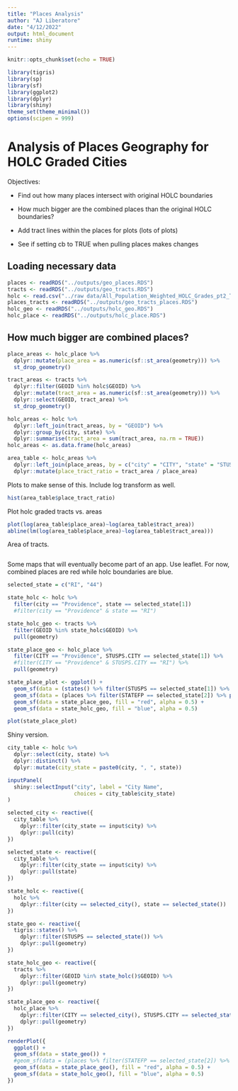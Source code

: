 ```yaml
---
title: "Places Analysis"
author: "AJ Liberatore"
date: "4/12/2022"
output: html_document
runtime: shiny
---
```


```r
knitr::opts_chunk$set(echo = TRUE)

library(tigris)
library(sp)
library(sf)
library(ggplot2)
library(dplyr)
library(shiny)
theme_set(theme_minimal())
options(scipen = 999)
```

# Analysis of Places Geography for HOLC Graded Cities

Objectives:

- Find out how many places intersect with original HOLC boundaries

- How much bigger are the combined places than the original HOLC boundaries?

- Add tract lines within the places for plots (lots of plots)

- See if setting cb to TRUE when pulling places makes changes

## Loading necessary data
```r
places <- readRDS("../outputs/geo_places.RDS")
tracts <- readRDS("../outputs/geo_tracts.RDS")
holc <- read.csv("../raw data/All_Population_Weighted_HOLC_Grades_pt2_Threshold.csv", colClasses = c("GEOID" = "character"))
places_tracts <- readRDS("../outputs/geo_tracts_places.RDS")
holc_geo <- readRDS("../outputs/holc_geo.RDS")
holc_place <- readRDS("../outputs/holc_place.RDS")
```

## How much bigger are combined places?
```r
place_areas <- holc_place %>%
  dplyr::mutate(place_area = as.numeric(sf::st_area(geometry))) %>%
  st_drop_geometry()

tract_areas <- tracts %>%
  dplyr::filter(GEOID %in% holc$GEOID) %>%
  dplyr::mutate(tract_area = as.numeric(sf::st_area(geometry))) %>%
  dplyr::select(GEOID, tract_area) %>%
  st_drop_geometry()

holc_areas <- holc %>%
  dplyr::left_join(tract_areas, by = "GEOID") %>%
  dplyr::group_by(city, state) %>%
  dplyr::summarise(tract_area = sum(tract_area, na.rm = TRUE))
holc_areas <- as.data.frame(holc_areas)

area_table <- holc_areas %>%
  dplyr::left_join(place_areas, by = c("city" = "CITY", "state" = "STUSPS.CITY")) %>%
  dplyr::mutate(place_tract_ratio = tract_area / place_area)
```

Plots to make sense of this. Include log transform as well.
```r
hist(area_table$place_tract_ratio)
```

Plot holc graded tracts vs. areas
```r
plot(log(area_table$place_area)~log(area_table$tract_area))
abline(lm(log(area_table$place_area)~log(area_table$tract_area)))
```

Area of tracts.
```r

```

Some maps that will eventually become part of an app. Use leaflet.
For now, combined places are red while holc boundaries are blue.
```r
selected_state = c("RI", "44")

state_holc <- holc %>%
  filter(city == "Providence", state == selected_state[1])
  #filter(city == "Providence" & state == "RI")

state_holc_geo <- tracts %>%
  filter(GEOID %in% state_holc$GEOID) %>%
  pull(geometry)

state_place_geo <- holc_place %>%
  filter(CITY == "Providence", STUSPS.CITY == selected_state[1]) %>%
  #filter(CITY == "Providence" & STUSPS.CITY == "RI") %>%
  pull(geometry)

state_place_plot <- ggplot() +
  geom_sf(data = (states() %>% filter(STUSPS == selected_state[1]) %>% pull(geometry))) +
  geom_sf(data = (places %>% filter(STATEFP == selected_state[2]) %>% pull(geometry))) +
  geom_sf(data = state_place_geo, fill = "red", alpha = 0.5) +
  geom_sf(data = state_holc_geo, fill = "blue", alpha = 0.5)

plot(state_place_plot)
```

Shiny version.
```r
city_table <- holc %>%
  dplyr::select(city, state) %>%
  dplyr::distinct() %>%
  dplyr::mutate(city_state = paste0(city, ", ", state))

inputPanel(
  shiny::selectInput("city", label = "City Name",
                     choices = city_table$city_state)
)

selected_city <- reactive({
  city_table %>%
    dplyr::filter(city_state == input$city) %>%
    dplyr::pull(city)
})

selected_state <- reactive({
  city_table %>%
    dplyr::filter(city_state == input$city) %>%
    dplyr::pull(state)
})

state_holc <- reactive({
  holc %>%
    dplyr::filter(city == selected_city(), state == selected_state())
})

state_geo <- reactive({
  tigris::states() %>%
    dplyr::filter(STUSPS == selected_state()) %>%
    dplyr::pull(geometry)
})

state_holc_geo <- reactive({
  tracts %>%
    dplyr::filter(GEOID %in% state_holc()$GEOID) %>%
    dplyr::pull(geometry)
})

state_place_geo <- reactive({
  holc_place %>%
    dplyr::filter(CITY == selected_city(), STUSPS.CITY == selected_state()) %>%
    dplyr::pull(geometry)
})

renderPlot({
  ggplot() +
  geom_sf(data = state_geo()) +
  #geom_sf(data = (places %>% filter(STATEFP == selected_state[2]) %>% pull(geometry))) +
  geom_sf(data = state_place_geo(), fill = "red", alpha = 0.5) +
  geom_sf(data = state_holc_geo(), fill = "blue", alpha = 0.5)
})
```
